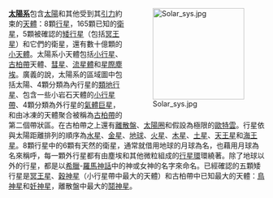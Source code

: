 <div style="float:right;margin-left:0.9em">
[[File:Solar_sys.jpg|180px]]
</div>
'''[[太陽系|太陽系]]'''包含[[太陽|太陽]]和其他受到其[[引力|引力]]約束的[[天體|天體]]：8顆[[行星|行星]]，165顆已知的[[天然衛星|衛星]]，5顆被確認的[[矮行星|矮行星]]（包括[[冥王星|冥王星]]）和它們的衛星，還有數十億顆的[[太陽系小天體|小天體]]。太陽系小天體包括[[小行星|小行星]]、[[古柏帶|古柏帶]]天體、[[彗星|彗星]]、[[流星體|流星體]]和[[星際塵埃|星際塵埃]]。廣義的說，太陽系的區域圖中包括太陽、4顆分類為內行星的[[類地行星|類地行星]]、包含一些小岩石天體的[[小行星帶|小行星帶]]、4顆分類為外行星的[[氣體巨星|氣體巨星]]，和由冰凍的天體聚合被稱為[[古柏帶|古柏帶]]的第二個帶狀區。在古柏帶之上還有[[離散盤|離散盤]]、[[太陽圈|太陽圈]]和假設為極限的[[歐特雲|歐特雲]]。行星依與太陽距離排列的順序為[[水星|水星]]、[[金星|金星]]、[[地球|地球]]、[[火星|火星]]、[[木星|木星]]、[[土星|土星]]、[[天王星|天王星]]和[[海王星|海王星]]。8顆行星中的6顆有天然的衛星，通常就借用地球的月球為名，也藉用月球為名來稱呼，每一顆外行星都有由塵埃和其他微粒組成的[[行星環|行星環]]環繞著。除了地球以外的行星，都是以[[希臘|希臘]]-[[羅馬|羅馬]][[神話|神話]]中的神或女神的名字來命名。已經確認的五顆矮行星是[[冥王星|冥王星]]、[[穀神星|穀神星]]（小行星帶中最大的天體）和古柏帶中已知最大的天體：[[鳥神星|鳥神星]]和[[妊神星|妊神星]]，離散盤中最大的[[鬩神星|鬩神星]]。